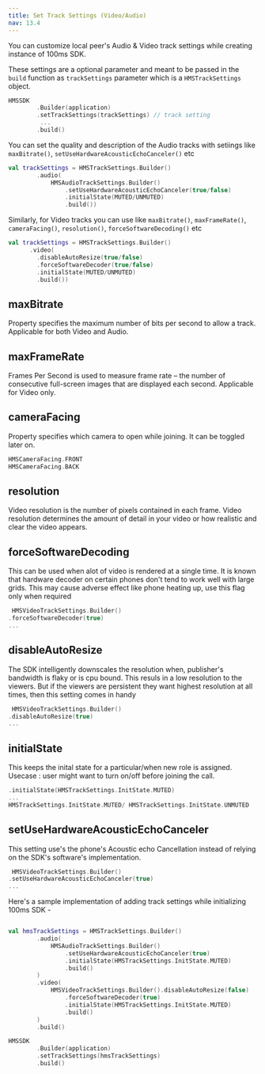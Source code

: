 ```yaml
---
title: Set Track Settings (Video/Audio)
nav: 13.4
---
```


You can customize local peer's Audio & Video track settings while creating instance of 100ms SDK.


These settings are a optional parameter and meant to be passed in the `build` function as `trackSettings` parameter which is a `HMSTrackSettings` object.

```kotlin
HMSSDK
        .Builder(application)
        .setTrackSettings(trackSettings) // track setting
         ...
        .build()
```


You can set the quality and description of the Audio tracks with setiings like `maxBitrate()`, `setUseHardwareAcousticEchoCanceler()` etc

```kotlin
val trackSettings = HMSTrackSettings.Builder()
        .audio(
            HMSAudioTrackSettings.Builder()
                .setUseHardwareAcousticEchoCanceler(true/false)
                .initialState(MUTED/UNMUTED)
                .build())
```


Similarly, for Video tracks you can use like `maxBitrate()`, `maxFrameRate()`, `cameraFacing()`, `resolution()`, `forceSoftwareDecoding()` etc

```kotlin
val trackSettings = HMSTrackSettings.Builder()
      .video(
        .disableAutoResize(true/false)
        .forceSoftwareDecoder(true/false)
        .initialState(MUTED/UNMUTED)
        .build())
```


## maxBitrate
Property specifies the maximum number of bits per second to allow a track. Applicable for both Video and Audio.

## maxFrameRate
Frames Per Second is used to measure frame rate – the number of consecutive full-screen images that are displayed each second. Applicable for Video only.

## cameraFacing
Property specifies which camera to open while joining. It can be toggled later on.

```kotlin
HMSCameraFacing.FRONT
HMSCameraFacing.BACK
```

## resolution
Video resolution is the number of pixels contained in each frame. 
Video resolution determines the amount of detail in your video or how realistic and clear the video appears.

## forceSoftwareDecoding
This can be used when alot of video is rendered at a single time. It is known that hardware decoder on certain phones don't tend to work well with large grids.
This may cause adverse effect like phone heating up, use this flag only when required
```kotlin
 HMSVideoTrackSettings.Builder()
.forceSoftwareDecoder(true)
...
```

## disableAutoResize
The SDK intelligently downscales the resolution when, publisher's bandwidth is flaky or is cpu bound. This resuls in a low resolution to the viewers. But if the viewers are persistent they want highest resolution at all times, then this setting comes in handy
```kotlin
 HMSVideoTrackSettings.Builder()
.disableAutoResize(true)
...
```

## initialState
This keeps the inital state for a particular/when new role is assigned. Usecase : user might want to turn on/off before joining the call. 

```kotlin
.initialState(HMSTrackSettings.InitState.MUTED)
...
HMSTrackSettings.InitState.MUTED/ HMSTrackSettings.InitState.UNMUTED
```

## setUseHardwareAcousticEchoCanceler

This setting use's the phone's Acoustic echo Cancellation instead of relying on the SDK's software's implementation.
```kotlin
 HMSVideoTrackSettings.Builder()
.setUseHardwareAcousticEchoCanceler(true)
...
```

Here's a sample implementation of adding track settings while initializing 100ms SDK -

```kotlin

val hmsTrackSettings = HMSTrackSettings.Builder()
        .audio(
            HMSAudioTrackSettings.Builder()
                .setUseHardwareAcousticEchoCanceler(true)
                .initialState(HMSTrackSettings.InitState.MUTED)
                .build()
        )
        .video(
            HMSVideoTrackSettings.Builder().disableAutoResize(false)
                .forceSoftwareDecoder(true)
                .initialState(HMSTrackSettings.InitState.MUTED)
                .build()
        )
        .build()

HMSSDK
        .Builder(application)
        .setTrackSettings(hmsTrackSettings) 
        .build()
```

